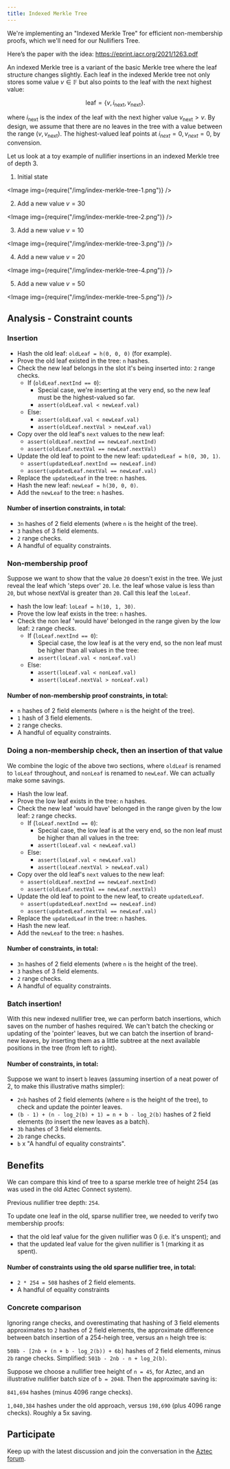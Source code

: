 ```yaml
---
title: Indexed Merkle Tree
---
```



<Disclaimer />

We're implementing an "Indexed Merkle Tree" for efficient non-membership proofs, which we'll need for our Nullifiers Tree.

Here’s the paper with the idea: https://eprint.iacr.org/2021/1263.pdf

An indexed Merkle tree is a variant of the basic Merkle tree where the leaf structure changes slightly. Each leaf in the indexed Merkle tree not only stores some value $v \in \mathbb{F}$ but also points to the leaf with the next highest value:

$$
\textsf{leaf} = \{v, i_{\textsf{next}}, v_{\textsf{next}}\}.
$$

where $i_{\textsf{next}}$ is the index of the leaf with the next higher value $v_{\textsf{next}} > v$. By design, we assume that there are no leaves in the tree with a value between the range $(v, v_{\textsf{next}})$. The highest-valued leaf points at $i_{next} = 0, v_{next} = 0$, by convension.

Let us look at a toy example of nullifier insertions in an indexed Merkle tree of depth 3.

1. Initial state

<Image img={require("/img/index-merkle-tree-1.png")} />

2. Add a new value $v=30$

<Image img={require("/img/index-merkle-tree-2.png")} />

3. Add a new value $v=10$

<Image img={require("/img/index-merkle-tree-3.png")} />

4. Add a new value $v=20$

<Image img={require("/img/index-merkle-tree-4.png")} />

5. Add a new value $v=50$

<Image img={require("/img/index-merkle-tree-5.png")} />

## Analysis - Constraint counts

### Insertion

- Hash the old leaf: `oldLeaf = h(0, 0, 0)` (for example).
- Prove the old leaf existed in the tree: `n` hashes.
- Check the new leaf belongs in the slot it's being inserted into: `2` range checks.
  - If (`oldLeaf.nextInd == 0`):
    - Special case, we're inserting at the very end, so the new leaf must be the highest-valued so far.
    - `assert(oldLeaf.val < newLeaf.val)`
  - Else:
    - `assert(oldLeaf.val < newLeaf.val)`
    - `assert(oldLeaf.nextVal > newLeaf.val)`
- Copy over the old leaf's `next` values to the new leaf:
  - `assert(oldLeaf.nextInd == newLeaf.nextInd)`
  - `assert(oldLeaf.nextVal == newLeaf.nextVal)`
- Update the old leaf to point to the new leaf: `updatedLeaf = h(0, 30, 1)`.
  - `assert(updatedLeaf.nextInd == newLeaf.ind)`
  - `assert(updatedLeaf.nextVal == newLeaf.val)`
- Replace the `updatedLeaf` in the tree: `n` hashes.
- Hash the new leaf: `newLeaf = h(30, 0, 0)`.
- Add the `newLeaf` to the tree: `n` hashes.

#### Number of insertion constraints, in total:

- `3n` hashes of 2 field elements (where `n` is the height of the tree).
- `3` hashes of 3 field elements.
- `2` range checks.
- A handful of equality constraints.

### Non-membership proof

Suppose we want to show that the value `20` doesn't exist in the tree. We just reveal the leaf which 'steps over' `20`. I.e. the leaf whose value is less than `20`, but whose nextVal is greater than `20`. Call this leaf the `loLeaf`.

- hash the low leaf: `loLeaf = h(10, 1, 30)`.
- Prove the low leaf exists in the tree: `n` hashes.
- Check the non leaf 'would have' belonged in the range given by the low leaf: `2` range checks.
  - If (`loLeaf.nextInd == 0`):
    - Special case, the low leaf is at the very end, so the non leaf must be higher than all values in the tree:
    - `assert(loLeaf.val < nonLeaf.val)`
  - Else:
    - `assert(loLeaf.val < nonLeaf.val)`
    - `assert(loLeaf.nextVal > nonLeaf.val)`

#### Number of non-membership proof constraints, in total:

- `n` hashes of 2 field elements (where `n` is the height of the tree).
- `1` hash of 3 field elements.
- `2` range checks.
- A handful of equality constraints.

### Doing a non-membership check, then an insertion of that value

We combine the logic of the above two sections, where `oldLeaf` is renamed to `loLeaf` throughout, and `nonLeaf` is renamed to `newLeaf`. We can actually make some savings.

- Hash the low leaf.
- Prove the low leaf exists in the tree: `n` hashes.
- Check the new leaf 'would have' belonged in the range given by the low leaf: `2` range checks.
  - If (`loLeaf.nextInd == 0`):
    - Special case, the low leaf is at the very end, so the non leaf must be higher than all values in the tree:
    - `assert(loLeaf.val < newLeaf.val)`
  - Else:
    - `assert(loLeaf.val < newLeaf.val)`
    - `assert(loLeaf.nextVal > newLeaf.val)`
- Copy over the old leaf's `next` values to the new leaf:
  - `assert(oldLeaf.nextInd == newLeaf.nextInd)`
  - `assert(oldLeaf.nextVal == newLeaf.nextVal)`
- Update the old leaf to point to the new leaf, to create `updatedLeaf`.
  - `assert(updatedLeaf.nextInd == newLeaf.ind)`
  - `assert(updatedLeaf.nextVal == newLeaf.val)`
- Replace the `updatedLeaf` in the tree: `n` hashes.
- Hash the new leaf.
- Add the `newLeaf` to the tree: `n` hashes.

#### Number of constraints, in total:

- `3n` hashes of 2 field elements (where `n` is the height of the tree).
- `3` hashes of 3 field elements.
- `2` range checks.
- A handful of equality constraints.

### Batch insertion!

With this new indexed nullifier tree, we can perform batch insertions, which saves on the number of hashes required. We can't batch the checking or updating of the 'pointer' leaves, but we can batch the insertion of brand-new leaves, by inserting them as a little subtree at the next available positions in the tree (from left to right).

#### Number of constraints, in total:

Suppose we want to insert `b` leaves (assuming insertion of a neat power of 2, to make this illustrative maths simpler):

- `2nb` hashes of 2 field elements (where `n` is the height of the tree), to check and update the pointer leaves.
- `(b - 1) + (n - log_2(b) + 1) = n + b - log_2(b)` hashes of 2 field elements (to insert the new leaves as a batch).
- `3b` hashes of 3 field elements.
- `2b` range checks.
- `b` x "A handful of equality constraints".

## Benefits

We can compare this kind of tree to a sparse merkle tree of height 254 (as was used in the old Aztec Connect system).

Previous nullifier tree depth: `254`.

To update one leaf in the old, sparse nullifier tree, we needed to verify two membership proofs:

- that the old leaf value for the given nullifier was 0 (i.e. it's unspent); and
- that the updated leaf value for the given nullifier is 1 (marking it as spent).

#### Number of constraints using the old sparse nullifier tree, in total:

- `2 * 254 = 508` hashes of 2 field elements.
- A handful of equality constraints

### Concrete comparison

Ignoring range checks, and overestimating that hashing of 3 field elements approximates to `2` hashes of 2 field elements, the approximate difference between batch insertion of a 254-heigh tree, versus an `n` heigh tree is:

`508b - [2nb + (n + b - log_2(b)) + 6b]` hashes of 2 field elements, minus `2b` range checks.
Simplified: `501b - 2nb - n + log_2(b)`.

Suppose we choose a nullifier tree height of `n = 45`, for Aztec, and an illustrative nullifier batch size of `b = 2048`. Then the approximate saving is:

`841,694` hashes (minus 4096 range checks).

`1,040,384` hashes under the old approach, versus `198,690` (plus 4096 range checks). Roughly a 5x saving.

## Participate

Keep up with the latest discussion and join the conversation in the [Aztec forum](https://discourse.aztec.network).
